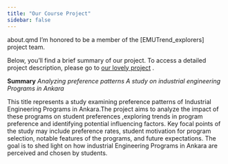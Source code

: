 ```yaml
---
title: "Our Course Project"
sidebar: false 
---
```


about.qmd
I'm honored to be a member of the \[EMUTrend_explorers\] project team.


Below, you'll find a brief summary of our project. To access a detailed project description, please go to [our lovely project](https://github.com/emu-hacettepe-analytics/emu430-fall2023-team-emutrend_explorers) .

**Summary**
*Analyzing preference patterns A study on industrial engineering Programs in Ankara*

This title represents a study examining preference patterns of Industrial Engineering Programs in Ankara.The project aims to analyze the impact of these programs on student preferences ,exploring trends in program preference and identifying potential influencing factors. Key focal points of the study may include preference rates, student motivation for program selection, notable features of the programs, and future expectations. The goal is to shed light on how industrial Engineering Programs in Ankara are perceived and chosen by students.


